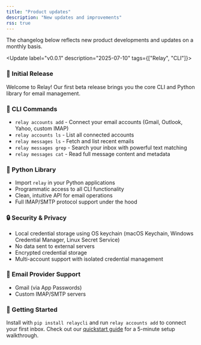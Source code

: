 ```yaml
---
title: "Product updates"
description: "New updates and improvements"
rss: true
---
```


The changelog below reflects new product developments and updates on a monthly basis.

<Update label="v0.0.1" description="2025-07-10" tags={["Relay", "CLI"]}>
  ### 🎉 Initial Release

  Welcome to Relay! Our first beta release brings you the core CLI and Python library for email management.

  ### 🔧 CLI Commands

  * `relay accounts add` - Connect your email accounts (Gmail, Outlook, Yahoo, custom IMAP)
  * `relay accounts ls` - List all connected accounts
  * `relay messages ls` - Fetch and list recent emails
  * `relay messages grep` - Search your inbox with powerful text matching
  * `relay messages cat` - Read full message content and metadata

  ### 🐍 Python Library

  * Import `relay` in your Python applications
  * Programmatic access to all CLI functionality
  * Clean, intuitive API for email operations
  * Full IMAP/SMTP protocol support under the hood

  ### 🔒 Security & Privacy

  * Local credential storage using OS keychain (macOS Keychain, Windows Credential Manager, Linux Secret Service)
  * No data sent to external servers
  * Encrypted credential storage
  * Multi-account support with isolated credential management

  ### 📧 Email Provider Support

  * Gmail (via App Passwords)
  * Custom IMAP/SMTP servers

  ### 🚀 Getting Started

  Install with `pip install relaycli` and run `relay accounts add` to connect your first inbox.
  Check out our [quickstart guide](/documentation/getting-started/quickstart) for a 5-minute setup walkthrough.
</Update>
